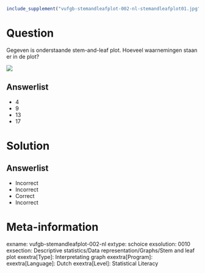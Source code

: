 ```{r, echo = FALSE, results = "hide"}
include_supplement("vufgb-stemandleafplot-002-nl-stemandleafplot01.jpg", recursive = TRUE)
```

Question
========

Gegeven is onderstaande stem-and-leaf plot. Hoeveel waarnemingen staan er in de plot? 


![](vufgb-stemandleafplot-002-nl-stemandleafplot01.jpg)
  
Answerlist
----------
* 4
* 9
* 13
* 17

Solution
========

Answerlist
----------
* Incorrect
* Incorrect
* Correct
* Incorrect

Meta-information
================
exname: vufgb-stemandleafplot-002-nl
extype: schoice
exsolution: 0010
exsection: Descriptive statistics/Data representation/Graphs/Stem and leaf plot
exextra[Type]: Interpretating graph
exextra[Program]: 
exextra[Language]: Dutch
exextra[Level]: Statistical Literacy